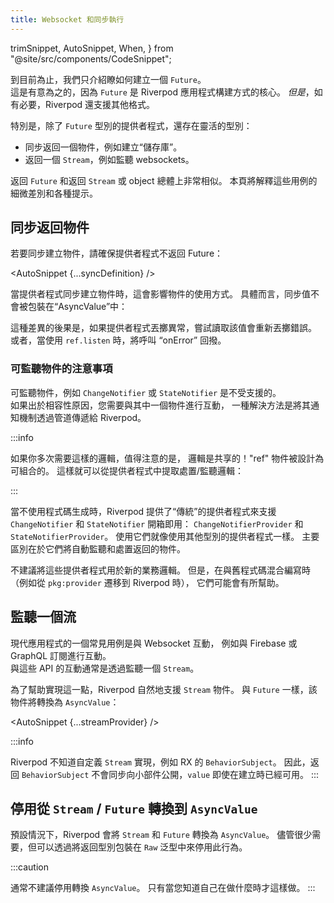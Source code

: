 ---
title: Websocket 和同步執行
---

  trimSnippet,
  AutoSnippet,
  When,
} from "@site/src/components/CodeSnippet";

<!---
So far, we've only covered on how to create a `Future`.  
This is on purpose, as `Future`s are the core of how Riverpod applications
should be built. _But_, Riverpod also supports other formats if necessary.
-->
到目前為止，我們只介紹瞭如何建立一個 `Future`。  
這是有意為之的，因為 `Future` 是 Riverpod 應用程式構建方式的核心。
_但是_，如有必要，Riverpod 還支援其他格式。

<!---
In particular, instead of a `Future`, providers are free to:
-->
特別是，除了 `Future` 型別的提供者程式，還存在靈活的型別：

<!---
- Synchronously return an object, such as to create a "Repository".
- Return a `Stream`, such as to listen to websockets.
-->
- 同步返回一個物件，例如建立“儲存庫”。
- 返回一個 `Stream`，例如監聽 websockets。

<!---
Returning a `Future` and returning a `Stream` or an object
is quite similar overall. Think of this page as
an explanation of subtle differences and various tips for those use-cases.
-->
返回 `Future` 和返回 `Stream` 或 object 總體上非常相似。
本頁將解釋這些用例的細微差別和各種提示。

<!---
## Synchronously returning an object
-->
## 同步返回物件

<!---
To synchronously create an object, make sure that your
provider does not return a Future:
-->
若要同步建立物件，請確保提供者程式不返回 Future：

<AutoSnippet {...syncDefinition} />

<!---
When a provider synchronously creates an object,
this impacts how the object is consumed.
In particular, synchronous values are not wrapped
in an "AsyncValue":
-->
當提供者程式同步建立物件時，這會影響物件的使用方式。
具體而言，同步值不會被包裝在“AsyncValue”中：

<AutoSnippet raw={syncConsumer} />

<!---
The consequence of this difference is that if your provider
throws, trying to read the value will rethrow the error.
Alternatively, when using `ref.listen`, the "onError" callback
will be invoked.
-->
這種差異的後果是，如果提供者程式丟擲異常，嘗試讀取該值會重新丟擲錯誤。
或者，當使用 `ref.listen` 時，將呼叫 “onError” 回撥。

<!---
### Listenable objects considerations
-->
### 可監聽物件的注意事項

<When codegen={true}>

<!---
Listenable objects such as `ChangeNotifier` or `StateNotifier` are not supported.  
If, for compatibility reasons, you need to interact with one of such objects,
one workaround is to pipe their notification mechanism to Riverpod.
-->
可監聽物件，例如 `ChangeNotifier` 或 `StateNotifier` 是不受支援的。  
如果出於相容性原因，您需要與其中一個物件進行互動，
一種解決方法是將其通知機制透過管道傳遞給 Riverpod。

<AutoSnippet raw={pipeChangeNotifier} />

:::info
<!---
In case you need such logic many times, it is worth noting that
the logic shared! The "ref" object is designed to be composable.
This enables extracting the dispose/listening logic out of the provider:
-->
如果你多次需要這樣的邏輯，值得注意的是，
邏輯是共享的！"ref" 物件被設計為可組合的。
這樣就可以從提供者程式中提取處置/監聽邏輯：

<AutoSnippet raw={sharedPipeChangeNotifier} />
:::

</When>

<When codegen={false}>

<!---
When not using code-generation, Riverpod offers "legacy" providers
to support `ChangeNotifier` and `StateNotifier` out of the box:
`ChangeNotifierProvider` and `StateNotifierProvider`. Using them is
similar to using other kinds of providers. The main difference is
that they will both listen and dispose of the returned object automatically.
-->
當不使用程式碼生成時，Riverpod 提供了“傳統”的提供者程式來支援
`ChangeNotifier` 和 `StateNotifier` 開箱即用：
`ChangeNotifierProvider` 和 `StateNotifierProvider`。
使用它們就像使用其他型別的提供者程式一樣。
主要區別在於它們將自動監聽和處置返回的物件。

<!---
These providers are not recommended for new business logic.
But they can be helpful when interacting with legacy code,
such as when migrating from `pkg:provider` to Riverpod.
-->
不建議將這些提供者程式用於新的業務邏輯。
但是，在與舊程式碼混合編寫時（例如從 `pkg:provider` 遷移到 Riverpod 時），
它們可能會有所幫助。

<AutoSnippet raw={changeNotifierProvider} />

</When>

<!---
## Listening to a Stream
-->
## 監聽一個流

<!---
A common use-case of modern applications is to interact with websockets,
such as with Firebase or GraphQL subscriptions.  
Interacting with those APIs is often done by listening to a `Stream`.
-->
現代應用程式的一個常見用例是與 Websocket 互動，
例如與 Firebase 或 GraphQL 訂閱進行互動。  
與這些 API 的互動通常是透過監聽一個 `Stream`。

<!---
To help with that, Riverpod naturally supports `Stream` objects.
Like with `Future`s, the object will be converted to an `AsyncValue`:
-->
為了幫助實現這一點，Riverpod 自然地支援 `Stream` 物件。
與 `Future` 一樣，該物件將轉換為 `AsyncValue`：

<AutoSnippet {...streamProvider} />

:::info
<!---
Riverpod is not aware of custom `Stream` implementations, such as
RX's `BehaviorSubject`.
As such, returning a `BehaviorSubject` will not expose the `value`
synchronously to widgets, even if already available on creation.
-->
Riverpod 不知道自定義 `Stream` 實現，例如 RX 的 `BehaviorSubject`。
因此，返回 `BehaviorSubject` 不會同步向小部件公開，`value` 即使在建立時已經可用。
:::

<!---
## Disabling conversion of `Stream`s/`Future`s to `AsyncValue`
-->
## 停用從 `Stream` / `Future` 轉換到 `AsyncValue`

<!---
By default, Riverpod will convert `Stream`s and `Future`s to `AsyncValue`.
Although rarely needed, it is possible to disable this behavior by wrapping
the return type in a `Raw` typedef.
-->
預設情況下，Riverpod 會將 `Stream` 和 `Future` 轉換為 `AsyncValue`。
儘管很少需要，但可以透過將返回型別包裝在 `Raw` 泛型中來停用此行為。

:::caution
<!---
It is generally discouraged to disable the `AsyncValue` conversion.
Do so only if you know what you are doing.
-->
通常不建議停用轉換 `AsyncValue`。
只有當您知道自己在做什麼時才這樣做。
:::

<AutoSnippet raw={rawUsage} />
